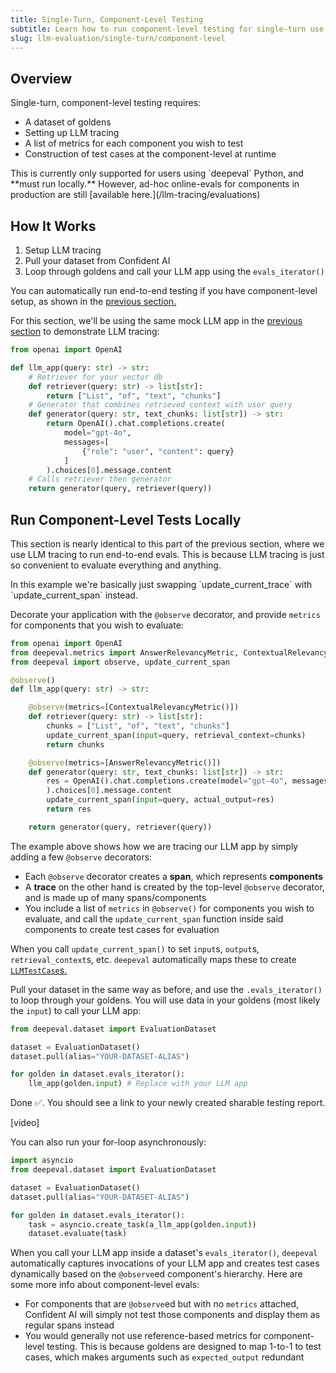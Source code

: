 ```yaml
---
title: Single-Turn, Component-Level Testing
subtitle: Learn how to run component-level testing for single-turn use cases
slug: llm-evaluation/single-turn/component-level
---
```


## Overview

Single-turn, component-level testing requires:

- A dataset of goldens
- Setting up LLM tracing
- A list of metrics for each component you wish to test
- Construction of test cases at the component-level at runtime

<Warning>
  This is currently only supported for users using `deepeval` Python, and **must
  run locally.** However, ad-hoc online-evals for components in production are
  still [available here.](/llm-tracing/evaluations)
</Warning>

## How It Works

1. Setup LLM tracing
2. Pull your dataset from Confident AI
3. Loop through goldens and call your LLM app using the `evals_iterator()`

You can automatically run end-to-end testing if you have component-level
setup, as shown in the [previous
section.](/llm-evaluation/single-turn/end-to-end#llm-tracing-for-local-e2e-testing)

<Accordion title="See Mock LLM App">

For this section, we'll be using the same mock LLM app in the [previous section](/llm-evaluation/single-turn/end-to-end#how-it-works) to demonstrate LLM tracing:

```python main.py
from openai import OpenAI

def llm_app(query: str) -> str:
    # Retriever for your vector db
    def retriever(query: str) -> list[str]:
        return ["List", "of", "text", "chunks"]
    # Generator that combines retrieved context with user query
    def generator(query: str, text_chunks: list[str]) -> str:
        return OpenAI().chat.completions.create(
            model="gpt-4o",
            messages=[
                {"role": "user", "content": query}
            ]
        ).choices[0].message.content
    # Calls retriever then generator
    return generator(query, retriever(query))
```

</Accordion>

## Run Component-Level Tests Locally

This section is nearly identical to this part of the previous section, where we use LLM tracing to run end-to-end evals. This is because LLM tracing is just so convenient to evaluate everything and anything.

<Tip>
  In this example we're basically just swapping `update_current_trace` with
  `update_current_span` instead.
</Tip>

<Steps>

<Step title="Setup LLM tracing, and define metrics">

Decorate your application with the `@observe` decorator, and provide `metrics` for components that you wish to evaluate:

```python main.py focus={5,8,11,14,18} maxLines=21
from openai import OpenAI
from deepeval.metrics import AnswerRelevancyMetric, ContextualRelevancyMetric
from deepeval import observe, update_current_span

@observe()
def llm_app(query: str) -> str:

    @observe(metrics=[ContextualRelevancyMetric()])
    def retriever(query: str) -> list[str]:
        chunks = ["List", "of", "text", "chunks"]
        update_current_span(input=query, retrieval_context=chunks)
        return chunks

    @observe(metrics=[AnswerRelevancyMetric()])
    def generator(query: str, text_chunks: list[str]) -> str:
        res = OpenAI().chat.completions.create(model="gpt-4o", messages=[{"role": "user", "content": query}]
        ).choices[0].message.content
        update_current_span(input=query, actual_output=res)
        return res

    return generator(query, retriever(query))
```

The example above shows how we are tracing our LLM app by simply adding a few `@observe` decorators:

- Each `@observe` decorator creates a **span**, which represents **components**
- A **trace** on the other hand is created by the top-level `@observe` decorator, and is made up of many spans/components
- You include a list of `metrics` in `@observe()` for components you wish to evaluate, and call the `update_current_span` function inside said components to create test cases for evaluation

<Tip>

When you call `update_current_span()` to set `input`s, `output`s, `retrieval_context`s, etc. `deepeval` automatically maps these to create [`LLMTestCase`s.](/llm-evaluation/core-concepts/test-cases-goldens-datasets#test-cases)

</Tip>

</Step>

<Step title="Pull dataset, and loop through goldens">

Pull your dataset in the same way as before, and use the `.evals_iterator()` to loop through your goldens. You will use data in your goldens (most likely the `input`) to call your LLM app:

```python main.py
from deepeval.dataset import EvaluationDataset

dataset = EvaluationDataset()
dataset.pull(alias="YOUR-DATASET-ALIAS")

for golden in dataset.evals_iterator():
    llm_app(golden.input) # Replace with your LLM app
```

Done ✅. You should see a link to your newly created sharable testing report.

[video]

</Step>

</Steps>

<Note>
You can also run your for-loop asynchronously:

```python focus={8-9}
import asyncio
from deepeval.dataset import EvaluationDataset

dataset = EvaluationDataset()
dataset.pull(alias="YOUR-DATASET-ALIAS")

for golden in dataset.evals_iterator():
    task = asyncio.create_task(a_llm_app(golden.input))
    dataset.evaluate(task)
```

</Note>

When you call your LLM app inside a dataset's `evals_iterator()`, `deepeval` automatically captures invocations of your LLM app and creates test cases dynamically based on the `@observe`ed component's hierarchy. Here are some more info about component-level evals:

- For components that are `@observe`ed but with no `metrics` attached, Confident AI will simply not test those components and display them as regular spans instead
- You would generally not use reference-based metrics for component-level testing. This is because goldens are designed to map 1-to-1 to test cases, which makes arguments such as `expected_output` redundant
